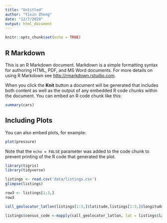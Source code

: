```yaml
---
title: "Untitled"
author: "Yixin Zheng"
date: "12/7/2020"
output: html_document
---
```


```r
knitr::opts_chunk$set(echo = TRUE)
```

## R Markdown

This is an R Markdown document. Markdown is a simple formatting syntax for authoring HTML, PDF, and MS Word documents. For more details on using R Markdown see <http://rmarkdown.rstudio.com>.

When you click the **Knit** button a document will be generated that includes both content as well as the output of any embedded R code chunks within the document. You can embed an R code chunk like this:

```r
summary(cars)
```

## Including Plots

You can also embed plots, for example:

```r
plot(pressure)
```

Note that the `echo = FALSE` parameter was added to the code chunk to prevent printing of the R code that generated the plot.
```r

library(tigris)
library(tidyverse)


```

```r
listings <- read.csv('data/listings.csv')
glimpse(listings)
```

```r
row3 <- listings[1:3,]
row3
```



```r
call_geolocator_latlon(listings[1:3,]$latitude,listings[1:3,]$longitude)

```


```r
listings$census_code <-mapply(call_geolocator_latlon, lat = listings$latitude, lon = listings$longitude)
```

